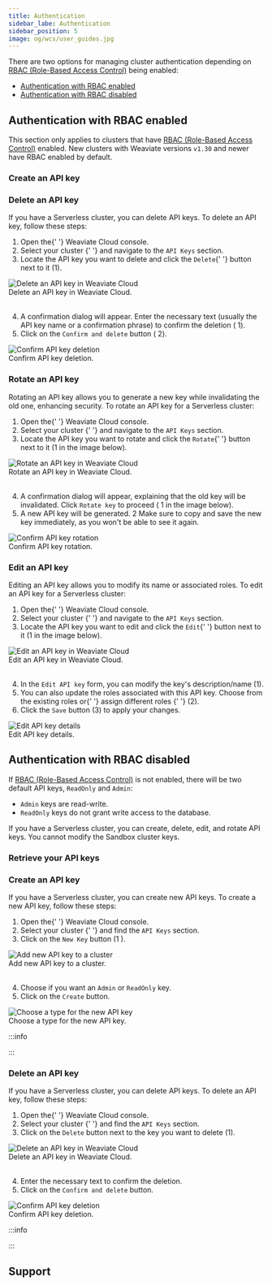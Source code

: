 ```yaml
---
title: Authentication
sidebar_labe: Authentication
sidebar_position: 5
image: og/wcs/user_guides.jpg
---
```



There are two options for managing cluster authentication depending on [RBAC (Role-Based Access Control)](/developers/weaviate/configuration/rbac/index.mdx) being enabled:
- [Authentication with RBAC enabled](#authentication-with-rbac-enabled)
- [Authentication with RBAC disabled](#authentication-with-rbac-disabled)

## Authentication with RBAC enabled

This section only applies to clusters that have [RBAC (Role-Based Access Control)](/developers/weaviate/configuration/rbac/index.mdx) enabled. New clusters with Weaviate versions `v1.30` and newer have RBAC enabled by default.

### Create an API key


<CreateAPIKeys />

### Delete an API key

If you have a Serverless cluster, you can delete API keys. To delete an API key, follow these steps:


<div class="row">
  <div class="col col--4">
    <ol>
      <li>
        Open the{' '}
        <Link to="https://console.weaviate.cloud">Weaviate Cloud console</Link>.
      </li>
      <li>
        <Link to="/developers/wcs/manage-clusters/status#select-your-cluster">
          Select your cluster
        </Link>{' '}
        and navigate to the <code>API Keys</code> section.
      </li>
      <li>
        Locate the API key you want to delete and click the <code>Delete</code>{' '}
        button next to it (<span class="callout">1</span>).
      </li>
    </ol>
  </div>
  <div class="col col--8">
    <div class="card">
      <div class="card__image">
        <img src={DeleteAPIKeyRBAC} alt="Delete an API key in Weaviate Cloud" />
      </div>
      <div class="card__body">Delete an API key in Weaviate Cloud.</div>
    </div>
  </div>
</div>
<br />


<div class="row">
  <div class="col col--4">
    <ol start="4">
      <li>
        A confirmation dialog will appear. Enter the necessary text (usually the
        API key name or a confirmation phrase) to confirm the deletion (
        <span class="callout">1</span>).
      </li>
      <li>
        Click on the <code>Confirm and delete</code> button (
        <span class="callout">2</span>).
      </li>
    </ol>
  </div>
  <div class="col col--8">
    <div class="card">
      <div class="card__image">
        <img src={DeleteAPIKeyConfirmRBAC} alt="Confirm API key deletion" />
      </div>
      <div class="card__body">Confirm API key deletion.</div>
    </div>
  </div>
</div>

### Rotate an API key

Rotating an API key allows you to generate a new key while invalidating the old one, enhancing security. To rotate an API key for a Serverless cluster:


<div class="row">
  <div class="col col--4">
    <ol>
      <li>
        Open the{' '}
        <Link to="https://console.weaviate.cloud">Weaviate Cloud console</Link>.
      </li>
      <li>
        <Link to="/developers/wcs/manage-clusters/status#select-your-cluster">
          Select your cluster
        </Link>{' '}
        and navigate to the <code>API Keys</code> section.
      </li>
      <li>
        Locate the API key you want to rotate and click the <code>Rotate</code>{' '}
        button next to it (<span class="callout">1</span> in the image below).
      </li>
    </ol>
  </div>
  <div class="col col--8">
    <div class="card">
      <div class="card__image">
        <img src={RotateAPIKey} alt="Rotate an API key in Weaviate Cloud" />
      </div>
      <div class="card__body">Rotate an API key in Weaviate Cloud.</div>
    </div>
  </div>
</div>
<br />

<div class="row">
  <div class="col col--4">
    <ol start="4">
      <li>
        A confirmation dialog will appear, explaining that the old key will be
        invalidated. Click <code>Rotate key</code> to proceed (
        <span class="callout">1</span> in the image below).
      </li>
      <li>
        A new API key will be generated. <span class="callout">2</span> Make
        sure to copy and save the new key immediately, as you won't be able to
        see it again.
      </li>
    </ol>
  </div>
  <div class="col col--8">
    <div class="card">
      <div class="card__image">
        <img src={RotateAPIKeyConfirm} alt="Confirm API key rotation" />
      </div>
      <div class="card__body">Confirm API key rotation.</div>
    </div>
  </div>
</div>

### Edit an API key

Editing an API key allows you to modify its name or associated roles. To edit an API key for a Serverless cluster:


<div class="row">
  <div class="col col--4">
    <ol>
      <li>
        Open the{' '}
        <Link to="https://console.weaviate.cloud">Weaviate Cloud console</Link>.
      </li>
      <li>
        <Link to="/developers/wcs/manage-clusters/status#select-your-cluster">
          Select your cluster
        </Link>{' '}
        and navigate to the <code>API Keys</code> section.
      </li>
      <li>
        Locate the API key you want to edit and click the <code>Edit</code>{' '}
        button next to it (<span class="callout">1</span> in the image below).
      </li>
    </ol>
  </div>
  <div class="col col--8">
    <div class="card">
      <div class="card__image">
        <img src={EditAPIKey} alt="Edit an API key in Weaviate Cloud" />
      </div>
      <div class="card__body">Edit an API key in Weaviate Cloud.</div>
    </div>
  </div>
</div>
<br />

<div class="row">
  <div class="col col--4">
    <ol start="4">
      <li>
        In the <code>Edit API key</code> form, you can modify the key's
        description/name (<span class="callout">1</span>).
      </li>
      <li>
        You can also update the roles associated with this API key. Choose from
        the existing roles or{' '}
        <Link to="/developers/wcs/manage-clusters/authorization">
          assign different roles
        </Link>{' '}
        (<span class="callout">2</span>).
      </li>
      <li>
        Click the <code>Save</code> button (<span class="callout">3</span>) to
        apply your changes.
      </li>
    </ol>
  </div>
  <div class="col col--8">
    <div class="card">
      <div class="card__image">
        <img src={EditAPIKeyForm} alt="Edit API key details" />
      </div>
      <div class="card__body">Edit API key details.</div>
    </div>
  </div>
</div>

## Authentication with RBAC disabled

If [RBAC (Role-Based Access Control)](/developers/weaviate/configuration/rbac/index.mdx) is not enabled, there will be two default API keys, `ReadOnly` and `Admin`:

- `Admin` keys are read-write.
- `ReadOnly` keys do not grant write access to the database.

If you have a Serverless cluster, you can create, delete, edit, and rotate API keys. You cannot modify the Sandbox cluster keys.

### Retrieve your API keys


<RetrieveAPIKeys />

### Create an API key

If you have a Serverless cluster, you can create new API keys. To create a new API key, follow these steps:


<div class="row">
  <div class="col col--4">
    <ol>
      <li>
        Open the{' '}
        <Link to="https://console.weaviate.cloud">Weaviate Cloud console</Link>.
      </li>
      <li>
        <Link to="/developers/wcs/manage-clusters/status#select-your-cluster">
          Select your cluster
        </Link>{' '}
        and find the <code>API Keys</code> section.
      </li>
      <li>
        Click on the <code>New Key</code> button (<span class="callout">1</span>
        ).
      </li>
    </ol>
  </div>
  <div class="col col--8">
    <div class="card">
      <div class="card__image">
        <img src={NewAPIKey} alt="Add new API key to a cluster" />
      </div>
      <div class="card__body">Add new API key to a cluster.</div>
    </div>
  </div>
</div>
<br />


<div class="row">
  <div class="col col--4">
    <ol start="4">
      <li>
        Choose if you want an <code>Admin</code> or <code>ReadOnly</code> key.
      </li>
      <li>
        Click on the <code>Create</code> button.
      </li>
    </ol>
  </div>
  <div class="col col--8">
    <div class="card">
      <div class="card__image">
        <img src={NewAPIKeyConfirm} alt="Choose a type for the new API key" />
      </div>
      <div class="card__body">Choose a type for the new API key.</div>
    </div>
  </div>
</div>

:::info

<RestartTheCluster />

:::

### Delete an API key

If you have a Serverless cluster, you can delete API keys. To delete an API key, follow these steps:


<div class="row">
  <div class="col col--4">
    <ol>
      <li>
        Open the{' '}
        <Link to="https://console.weaviate.cloud">Weaviate Cloud console</Link>.
      </li>
      <li>
        <Link to="/developers/wcs/manage-clusters/status#select-your-cluster">
          Select your cluster
        </Link>{' '}
        and find the <code>API Keys</code> section.
      </li>
      <li>
        Click on the <code>Delete</code> button next to the key you want to
        delete (<span class="callout">1</span>).
      </li>
    </ol>
  </div>
  <div class="col col--8">
    <div class="card">
      <div class="card__image">
        <img src={DeleteAPIKey} alt="Delete an API key in Weaviate Cloud" />
      </div>
      <div class="card__body">Delete an API key in Weaviate Cloud.</div>
    </div>
  </div>
</div>
<br />


<div class="row">
  <div class="col col--4">
    <ol start="4">
      <li>Enter the necessary text to confirm the deletion.</li>
      <li>
        Click on the <code>Confirm and delete</code> button.
      </li>
    </ol>
  </div>
  <div class="col col--8">
    <div class="card">
      <div class="card__image">
        <img src={DeleteAPIKeyConfirm} alt="Confirm API key deletion" />
      </div>
      <div class="card__body">Confirm API key deletion.</div>
    </div>
  </div>
</div>

:::info

<RestartTheCluster />

:::

## Support


<SupportAndTrouble />
